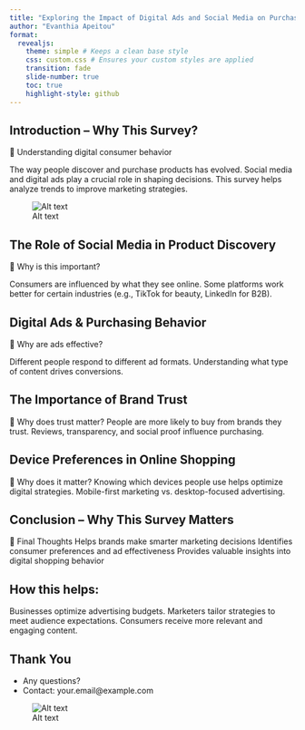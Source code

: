 ```yaml
---
title: "Exploring the Impact of Digital Ads and Social Media on Purchasing Decisions"
author: "Evanthia Apeitou"
format:
  revealjs:
    theme: simple # Keeps a clean base style
    css: custom.css # Ensures your custom styles are applied
    transition: fade
    slide-number: true
    toc: true
    highlight-style: github
---
```



## Introduction – Why This Survey?

📌 Understanding digital consumer behavior

The way people discover and purchase products has evolved.
Social media and digital ads play a crucial role in shaping decisions.
This survey helps analyze trends to improve marketing strategies.

![Alt text](surv.jpg) 


## The Role of Social Media in Product Discovery

📌 Why is this important?

Consumers are influenced by what they see online.
Some platforms work better for certain industries (e.g., TikTok for beauty, LinkedIn for B2B).



## Digital Ads & Purchasing Behavior

📌 Why are ads effective?

Different people respond to different ad formats.
Understanding what type of content drives conversions.


## The Importance of Brand Trust
📌 Why does trust matter?
People are more likely to buy from brands they trust.
Reviews, transparency, and social proof influence purchasing.


## Device Preferences in Online Shopping
📌 Why does it matter?
Knowing which devices people use helps optimize digital strategies.
Mobile-first marketing vs. desktop-focused advertising.


## Conclusion – Why This Survey Matters
📌 Final Thoughts
Helps brands make smarter marketing decisions
Identifies consumer preferences and ad effectiveness
Provides valuable insights into digital shopping behavior

## How this helps:
Businesses optimize advertising budgets.
Marketers tailor strategies to meet audience expectations.
Consumers receive more relevant and engaging content.

## Thank You

- Any questions?
- Contact: your.email@example.com

![Alt text](pink.jpg) 


